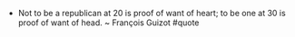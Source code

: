 - Not to be a republican at 20 is proof of want of heart; to be one at 30 is proof of want of head. ~ François Guizot #quote
